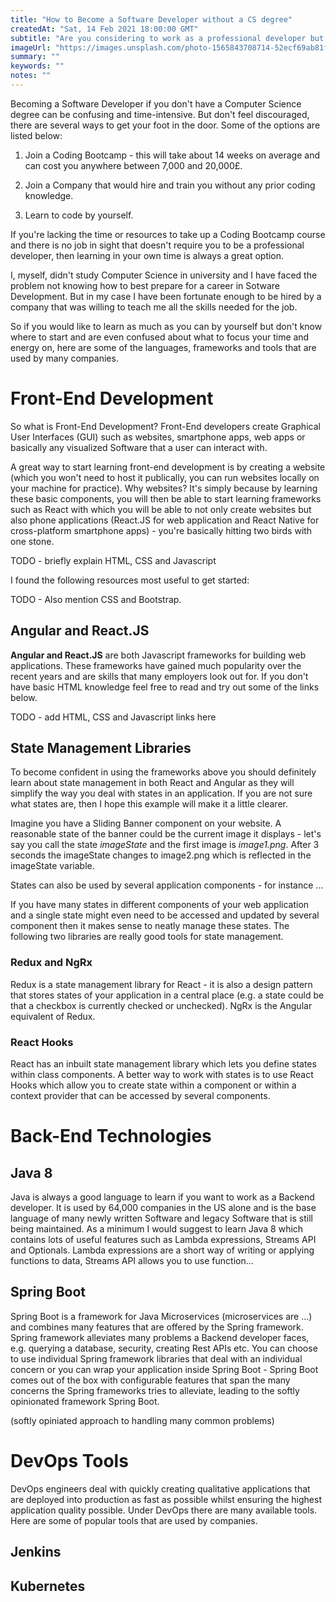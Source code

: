 ```yaml
---
title: "How to Become a Software Developer without a CS degree"
createdAt: "Sat, 14 Feb 2021 18:00:00 GMT"
subtitle: "Are you considering to work as a professional developer but don't have a Computer Science degree and are not sure what skills companies look out for?"
imageUrl: "https://images.unsplash.com/photo-1565843708714-52ecf69ab81f?ixid=MXwxMjA3fDB8MHxwaG90by1wYWdlfHx8fGVufDB8fHw%3D&ixlib=rb-1.2.1&auto=format&fit=crop&w=1652&q=80"
summary: ""
keywords: ""
notes: ""
---
```


Becoming a Software Developer if you don't have a Computer Science degree can be confusing and time-intensive. But don't feel discouraged, there are several ways
to get your foot in the door. Some of the options are listed below:

1. Join a Coding Bootcamp - this will take about 14 weeks on average and can cost you anywhere between 7,000 and 20,000£.

2. Join a Company that would hire and train you without any prior coding knowledge.

3. Learn to code by yourself.

If you're lacking the time or resources to take up a Coding Bootcamp course and there is no job in sight that doesn't require you to be a professional developer,
then learning in your own time is always a great option.

I, myself, didn't study Computer Science in university and I have faced the problem not knowing how to best prepare for a career in Sotware Development. But in my
case I have been fortunate enough to be hired by a company that was willing to teach me all the skills needed for the job.

So if you would like to learn as much as you can by yourself but don't know where to start and are even confused about what to focus your time and energy on, here
are some of the languages, frameworks and tools that are used by many companies.

<h1>Front-End Development</h1>

So what is Front-End Development? Front-End developers create Graphical User Interfaces (GUI) such as websites, smartphone apps, web apps or basically any visualized
Software that a user can interact with.

A great way to start learning front-end development is by creating a website (which you won't need to host it publically, you can run websites locally on
your machine for practice). Why websites? It's simply because by learning these basic components, you will then be able to start learning frameworks such as React
with which you will be able to not only create websites but also phone applications (React.JS for web application and React Native for cross-platform smartphone apps) -
you're basically hitting two birds with one stone.

TODO - briefly explain HTML, CSS and Javascript

I found the following resources most useful to get started:

TODO - Also mention CSS and Bootstrap.

<h2>Angular and React.JS</h2>

**Angular and React.JS** are both Javascript frameworks for building web applications. These frameworks have gained much popularity over the recent years and are
skills that many employers look out for. If you don't have basic HTML knowledge feel free to read and try out some of the links below.

TODO - add HTML, CSS and Javascript links here

<h2>State Management Libraries</h2>

To become confident in using the frameworks above you should definitely learn about state management in both React and Angular as they will simplify the way you
deal with states in an application. If you are not sure what states are, then I hope this example will make it a little clearer.

Imagine you have a Sliding Banner component on your website. A reasonable state of the banner could be the current image it displays - let's say you call the state
_imageState_ and the first image is _image1.png_. After 3 seconds the imageState changes to image2.png which is reflected in the imageState variable.

States can also be used by several application components - for instance ...

If you have many states in different components of your web application and a single state might even need to be accessed and updated by several component then it
makes sense to neatly manage these states. The following two libraries are really good tools for state management.

<h3>Redux and NgRx</h3>

Redux is a state management library for React - it is also a design pattern that stores states of your application in a central place (e.g. a state could be that
a checkbox is currently checked or unchecked). NgRx is the Angular equivalent of Redux.

<h3>React Hooks</h3>

React has an inbuilt state management library which lets you define states within class components. A better way to work with states is to use React Hooks which allow
you to create state within a component or within a context provider that can be accessed by several components.

<h1>Back-End Technologies</h1>

<h2>Java 8</h2>

Java is always a good language to learn if you want to work as a Backend developer. It is used by 64,000 companies in the US alone and is the base language of
many newly written Software and legacy Software that is still being maintained. As a minimum I would suggest to learn Java 8 which contains lots of useful features
such as Lambda expressions, Streams API and Optionals. Lambda expressions are a short way of writing or applying functions to data, Streams API allows you to
use function...

<h2>Spring Boot</h2>

Spring Boot is a framework for Java Microservices (microservices are ...) and combines many features that are offered by the Spring framework. Spring framework
alleviates many problems a Backend developer faces, e.g. querying a database, security, creating Rest APIs etc. You can choose to use individual Spring framework
libraries that deal with an individual concern or you can wrap your application inside Spring Boot - Spring Boot comes out of the box with configurable features
that span the many concerns the Spring frameworks tries to alleviate, leading to the softly opinionated framework Spring Boot.

(softly opiniated approach to handling many common problems)

<h1>DevOps Tools</h1>

DevOps engineers deal with quickly creating qualitative applications that are deployed into production as fast as possible whilst ensuring the highest application
quality possible. Under DevOps there are many available tools. Here are some of popular tools that are used by companies.

<h2>Jenkins</h2>

<h2>Kubernetes</h2>
